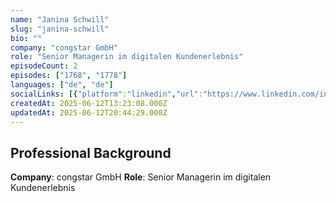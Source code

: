 ```yaml
---
name: "Janina Schwill"
slug: "janina-schwill"
bio: ""
company: "congstar GmbH"
role: "Senior Managerin im digitalen Kundenerlebnis"
episodeCount: 2
episodes: ["1768", "1778"]
languages: ["de", "de"]
socialLinks: [{"platform":"linkedin","url":"https://www.linkedin.com/in/janina-schwill/"}]
createdAt: 2025-06-12T13:23:08.000Z
updatedAt: 2025-06-12T20:44:29.000Z
---
```


## Professional Background

**Company**: congstar GmbH
**Role**: Senior Managerin im digitalen Kundenerlebnis
